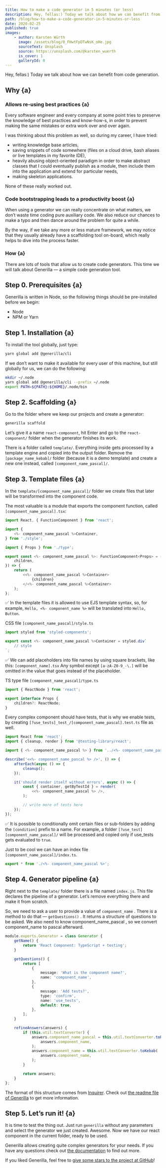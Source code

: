 ```yaml
---
title: How to make a code generator in 5 minutes (or less)
description: Hey, fellas:) Today we talk about how we can benefit from code generation.
path: /blog/how-to-make-a-code-generator-in-5-minutes-or-less
date: 2020-02-25
published: true
images:
    - author: Karsten Würth
      image: /assets/blog/0_FHwtFpDTwNsK_oHe.jpg
      sourceText: Unsplash
      source: https://unsplash.com/@karsten_wuerth
      is_cover: 1
      galleryId: 0
---
```


Hey, fellas:) Today we talk about how we can benefit from code generation.

## Why {a}

### Allows re-using best practices {a}

Every software engineer and every company at some point tries to preserve the knowledge of best practices and know-how-s, in order to prevent making the same mistakes or extra work over and over again.

I was thinking about this problem as well, so during my career, I have tried:

-   writing knowledge base articles,
-   saving snippets of code somewhere (files on a cloud drive, bash aliases or live templates in my favorite IDE),
-   heavily abusing object-oriented paradigm in order to make abstract classes that I could eventually publish as a module, then include them into the application and extend for particular needs,
-   making skeleton applications.

None of these really worked out.

### Code bootstrapping leads to a productivity boost {a}

When using a generator we can really concentrate on what matters, we don’t waste time coding pure auxiliary code. We also reduce our chances to make a typo and then dance around the problem for quite a while.

By the way, if we take any more or less mature framework, we may notice that they usually already have a scaffolding tool on-board, which really helps to dive into the process faster.

### How {a}

There are lots of tools that allow us to create code generators. This time we will talk about Generilla — a simple code generation tool.

## Step 0. Prerequisites {a}

Generilla is written in Node, so the following things should be pre-installed before we begin:

-   Node
-   NPM or Yarn

## Step 1. Installation {a}

To install the tool globally, just type:

```bash
yarn global add @generilla/cli
```

If we don’t want to make it available for every user of this machine, but still globally for us, we can do the following:

```bash
mkdir ~/.node
yarn global add @generilla/cli --prefix ~/.node
export PATH=${PATH}:${HOME}/.node/bin
```

## Step 2. Scaffolding {a}

Go to the folder where we keep our projects and create a generator:

```bash
generilla scaffold
```

Let’s give it a name `react-component`, hit Enter and go to the `react-component/` folder when the generator finishes its work.

There is a folder called `template/`. Everything inside gets processed by a template engine and copied into the output folder. Remove the `[package_name_kebab]/` folder (because it is a demo template) and create a new one instead, called `[component_name_pascal]/`.

## Step 3. Template files {a}

In the `template/[component_name_pascal]/` folder we create files that later will be transformed into the component code.

The most valuable is a module that exports the component function, called `[component_name_pascal].tsx`:

```typescript jsx
import React, { FunctionComponent } from 'react';

import {
    <%- component_name_pascal %>Container,
} from './style';

import { Props } from './type';

export const <%- component_name_pascal %>: FunctionComponent<Props> = ({
    children,
}) => {
    return (
        <<%- component_name_pascal %>Container>
            {children}
        </<%- component_name_pascal %>Container>
    );
};
```

✅ In the template files it is allowed to use EJS template syntax, so, for example, `Hello, <%- component_name %>` will be translated into `Hello, Button`.

CSS file `[component_name_pascal]/style.ts`

```typescript jsx
import styled from 'styled-components';

export const <%- component_name_pascal %>Container = styled.div`
    // style
`;
```

✅ We can add placeholders into file names by using square brackets, like this: `[component_name].tsx` Any symbol except `[a-zA-Z0-9_-\.]` will be omitted in the value that goes instead of the placeholder.

TS type file `[component_name_pascal]/type.ts`

```typescript jsx
import { ReactNode } from 'react';

export interface Props {
    children?: ReactNode;
}
```

Every complex component should have tests, that is why we enable tests, by creating <nobr>`[?use_tests]_test_/[component_name_pascal].test.ts`</nobr> file as well.

```typescript jsx
import React from 'react';
import { cleanup, render } from '@testing-library/react';

import { <%- component_name_pascal %> } from '../<%- component_name_pascal %>';

describe('<<%- component_name_pascal %> />', () => {
    afterEach(async () => {
        cleanup();
    });

    it('should render itself without errors', async () => {
        const { container, getByTestId } = render(
            <<%- component_name_pascal %> />,
        );

        // write more of tests here
    });
});
```

✅ It is possible to conditionally omit certain files or sub-folders by adding the `[condition]` prefix to a name. For example, a folder `[?use_test][component_name_pascal]/` will be processed and copied only if use_tests gets evaluated to `true`.

Just to be cool we can have an index file `[component_name_pascal]/index.ts`.

```typescript jsx
export * from './<%- component_name_pascal %>';
```

## Step 4. Generator pipeline {a}

Right next to the `template/` folder there is a file named `index.js`. This file declares the pipeline of a generator. Let’s remove everything there and make it from scratch.

So, we need to ask a user to provide a value of `component_name` . There is a method to do that — `getQuestions()` . It returns a structure of questions to be asked. We also need to know component_name_pascal , so we convert component_name to pascal afterward.

```typescript jsx
module.exports.Generator = class Generator {
    getName() {
        return 'React Component: TypeScript + testing';
    }

    getQuestions() {
        return [
            {
                message: 'What is the component name?',
                name: 'component_name',
            },
            {
                message: 'Add tests?',
                type: 'confirm',
                name: 'use_tests',
                default: true,
            },
        ];
    }

    refineAnswers(answers) {
        if (this.util.textConverter) {
            answers.component_name_pascal = this.util.textConverter.toPascal(
                answers.component_name,
            );
            answers.component_name = this.util.textConverter.toKebab(
                answers.component_name,
            );
        }

        return answers;
    }
};
```

The format of this structure comes from [Inquirer](https://www.npmjs.com/package/inquirer). Check out [the readme file of Generilla](https://github.com/gannochenko/generilla#generator-lifecycle) to get more information.

## Step 5. Let’s run it! {a}

It is time to test the thing out. Just run `generilla` without any parameters and select the generator we just created. Awesome. Now we have our react component in the current folder, ready to be used.

Generilla allows creating quite complex generators for your needs. If you have any questions check out [the documentation](https://github.com/gannochenko/generilla) to find out more.

If you liked Generilla, feel free to [give some stars to the project at GitHub](https://github.com/gannochenko/generilla)!
